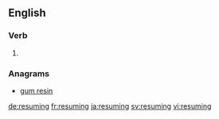 ==English==

===Verb===
{{head|en}}

# {{present participle of|resume|lang=en}}

===Anagrams===
* [[gum resin#English|gum resin]]

[[de:resuming]]
[[fr:resuming]]
[[ja:resuming]]
[[sv:resuming]]
[[vi:resuming]]